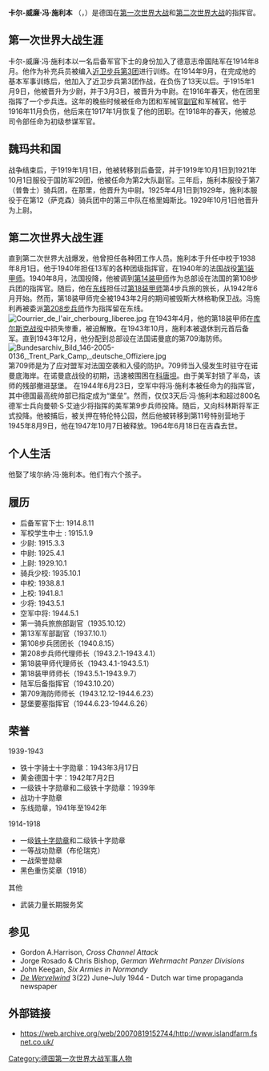 {{Infobox military person
|姓名= 卡尔-威廉·冯·施利本
|出生日期={{出生日期|1894|10|30|df=y}}
|死亡日期={{死亡日期和年龄|1964|6|18|1894|10|30|df=y}}
|出生地= [[德意志帝国|德意志帝国]][[哥廷根|哥廷根]][[艾森纳赫|艾森纳赫]]
|死亡地= [[联邦德国|联邦德国]][[黑森州|黑森州]][[吉森|吉森]]
|height = {{height|ft=6|in=4.5}}
|weight = {{convert|200|lb|kg|abbr=on}}<ref name="aboutme"/>
|eye color = Grey<ref name=aboutme/>
|hair color = Grey<ref name=aboutme/>
|国籍= [[德国|德国]]
|职业= [[陆军军官|陆军军官]]
|发色= [[灰色|灰色]]
|religion = [[福音派|福音派]]
|身高= [[6英尺4.5英寸|6英尺4.5英寸]]
|体重= [[200磅|200磅]]
|image=Cherbourgcapture.jpg
|caption=德国空军中将卡尔-威廉·冯·施利本（中间穿大衣者）和海军少将沃尔特·亨内基在瑟堡向美国第7军军长[[劳顿·科林斯|劳顿·科林斯]]正式投降
|nickname=
|allegiance={{flag|German Empire}} (到1918)<br>{{flag|Weimar Republic}} (到 1933)<br>{{flag|Nazi Germany}}（到1945）
|branch=[[German_Army_(1935-1945)|陆军]]
|serviceyears=1914–1945
|rank=[[空军中将|空军中将]]
|commands=第208步兵师<br/>第8装甲师<br/>第709步兵师
|unit=
|battles=[[第一次世界大战|第一次世界大战]]<br>[[第二次世界大战|第二次世界大战]]
|awards=
* [[File:Планка_железного_креста_1_класс.png|40px]] 一級[[鐵十字勳章|鐵十字勳章]]
* [[File:Планка_Железного_креста_2_класс.png|center]]二級[[鐵十字勳章|鐵十字勳章]] 
* [[File:Ribbon_of_Knight's_Cross_of_the_Iron_Cross.png|40px]] [[騎士鐵十字勳章|騎士鐵十字勳章]]
*[[File:DEU_Wound_Badge_1918_Black_BAR.png|center]]黑色[[重傷勳章|重傷勳章]]
*[[File:Long.Serv.Naziarmy.png|center]] 武装力量长期服务奖
 
|laterwork=
}}

'''卡尔-威廉·冯·施利本''' （{{lang-en|Karl-Wilhelm von Schlieben}}，{{bd|1894年|10月30日|1964年|6月18日}}）是德国在[[第一次世界大战|第一次世界大战]]和[[第二次世界大战|第二次世界大战]]的指挥官。

== 第一次世界大战生涯 ==
卡尔-威廉·冯·施利本以一名后备军官下士的身份加入了德意志帝国陆军在1914年8月。他作为补充兵员被编入[[近卫步兵第3团_(德意志帝国)|近卫步兵第3团]]进行训练。在1914年9月，在完成他的基本军事训练后，他加入了近卫步兵第3团作战，在负伤了13天以后。于1915年1月9日，他被晋升为少尉，并于3月3日，被晋升为中尉。在1916年春天，他在团里指挥了一个步兵连。这年的晚些时候被任命为团和军械官[[副官|副官]]和军械官。他于1916年11月负伤，他后来在1917年1月恢复了他的团职。在1918年的春天，他被总司令部任命为初级参谋军官。

== 魏玛共和国 ==
战争结束后，于1919年1月1日，他被转移到后备营，并于1919年10月1日到1921年10月1日服役于国防军29团，他被任命为第2大队副官。三年后，施利本服役于第7（普鲁士）骑兵团，在那里，他晋升为中尉。1925年4月1日到1929年，施利本服役于在第12（萨克森）骑兵团中的第三中队在格里姆斯比。1929年10月1日他晋升为上尉。

== 第二次世界大战生涯 ==
直到第二次世界大战爆发，他曾担任各种团工作人员。施利本于升任中校于1938年8月1日。他于1940年担任13军的各种团级指挥官，在1940年的法国战役[[第1装甲师_(德意志国防军)|第1装甲师]]。1940年8月，法国投降，他被调到[[第14装甲师_(德国)|第14装甲师]]作为总部设在法国的第108步兵团的指挥官。随后，他在[[东线_(第二次世界大战)|东线]]担任过[[第18装甲师|第18装甲师]]第4步兵旅的旅长，从1942年6月开始。然而，第18装甲师完全被1943年2月的期间被毁斯大林格勒保卫战。冯施利再被委派[[第208步兵师_(德国)|第208步兵师]]作为指挥留在东线。
[[File:Courrier_de_l'air_cherbourg_liberee.jpg|thumbnail]]
在1943年4月，他的第18装甲师在[[库尔斯克战役|库尔斯克战役]]中损失惨重，被迫解散。在1943年10月，施利本被退休到元首后备军。直到1943年12月，他分配到总部设在法国诺曼底的第709海防师。
[[File:Bundesarchiv_Bild_146-2005-0136,_Trent_Park_Camp,_deutsche_Offiziere.jpg|thumb]]
第709师是为了应对盟军对法国空袭和入侵的防护。709师当入侵发生时驻守在诺曼底海岸。在诺曼底战役的初期，迅速被围困在[[科唐坦|科唐坦]]。由于美军封锁了半岛，该师的残部撤进瑟堡。
在1944年6月23日，空军中将冯·施利本被任命为{{Link-en|瑟堡战役|Battle of Cherbourg}}的指挥官，其中德国最高统帅部已指定成为“堡垒”。然而，仅仅3天后·冯·施利本和超过800名德军士兵向曼顿·S·艾迪少将指挥的美军第9步兵师投降。随后，又向科林斯将军正式投降。他被捕后，被关押在特伦特公园，然后他被转移到第11号特别营地于1945年8月9日，他在1947年10月7日被释放。1964年6月18日在吉森去世。

== 个人生活 ==
他娶了埃尔纳·冯·施利本。他们有六个孩子。

== 履历 ==
* 后备军官下士: 1914.8.11
* 军校学生中士 : 1915.1.9
* 少尉: 1915.3.3
* 中尉: 1925.4.1
* 上尉: 1929.10.1
* 骑兵少校: 1935.10.1
* 中校: 1938.8.1
* 上校: 1941.8.1
* 少将: 1943.5.1
* 空军中将: 1944.5.1
* 第一骑兵旅旅部副官（1935.10.12）
* 第13军军部副官（1937.10.1）
* 第108步兵团团长（1940.8.15）
* 第208步兵师代理师长（1943.2.1-1943.4.1）
* 第18装甲师代理师长（1943.4.1-1943.5.1）
* 第18装甲师师长（1943.5.1-1943.9.7）
* 陆军后备指挥官（1943.10.20）
* 第709海防师师长（1943.12.12-1944.6.23）
* 瑟堡要塞指挥官（1944.6.23-1944.6.26）
== 荣誉 ==
;1939-1943
* 铁十字骑士十字勋章：1943年3月17日
* 黄金德国十字：1942年7月2日
* 一级铁十字勋章和二级铁十字勋章：1939年
* 战功十字勋章
* 东线勋章，1941年至1942年
;1914-1918
* 一级[[铁十字勋章|铁十字勋章]]和二级铁十字勋章
* 一等战功勋章（布伦瑞克）
* 一战荣誉勋章 
* 黑色重伤奖章（1918）
;其他
* 武装力量长期服务奖

== 参见 ==
* Gordon A.Harrison, ''Cross Channel Attack''
* Jorge Rosado & Chris Bishop, ''German Wehrmacht Panzer Divisions''
* John Keegan, ''Six Armies in Normandy''
* ''[[De_Wervelwind|De Wervelwind]]'' 3(22) June–July 1944 - Dutch war time propaganda newspaper

== 外部链接 ==
* https://web.archive.org/web/20070819152744/http://www.islandfarm.fsnet.co.uk/

{{s-start}}
{{s-mil}}
{{succession box|
before=Generalleutnant [[Karl_Freiherr_von_Thüngen|Karl Freiherr von Thüngen]]|
after=renamed 18. Artillerie-Division|
title= Commander of [[18th_Panzer_Division_(Germany)|18. Panzer-Division]]|
years=1 April 1943 – 1 December 1943
}}
{{s-end}}

{{Authority control}}

{{DEFAULTSORT:Schlieben, Karl-Wilhelm Von}}
[[Category:德国第一次世界大战军事人物|Category:德国第一次世界大战军事人物]]